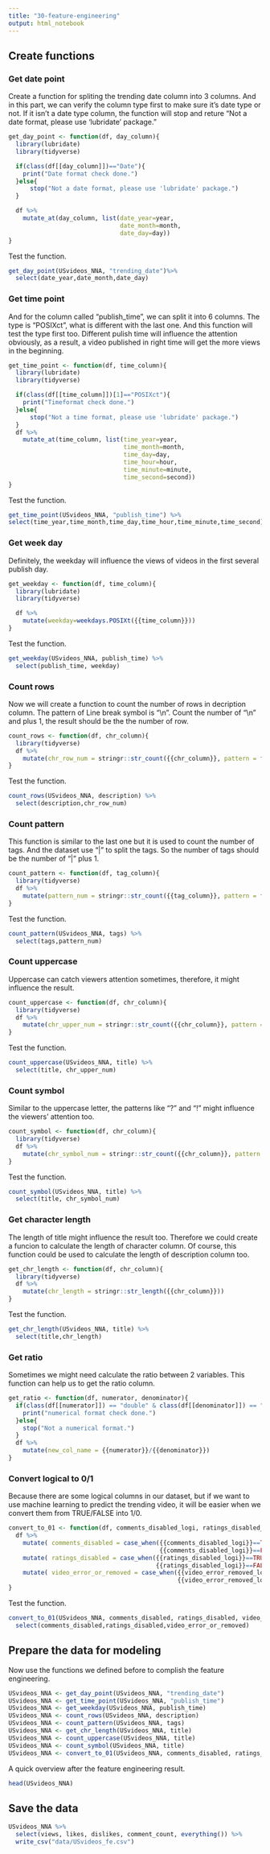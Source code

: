 ```yaml
---
title: "30-feature-engineering"
output: html_notebook
---
```


## Create functions

### Get date point

Create a function for spliting the trending date column into 3 columns. And in this part, we can verify the column type first to make sure it's date type or not. If it isn't a date type column, the function will stop and reture "Not a date format, please use 'lubridate' package."

```r
get_day_point <- function(df, day_column){
  library(lubridate)
  library(tidyverse)

  if(class(df[[day_column]])=="Date"){
    print("Date format check done.")
  }else{
      stop("Not a date format, please use 'lubridate' package.")
  }

  df %>%
    mutate_at(day_column, list(date_year=year, 
                               date_month=month, 
                               date_day=day)) 
}
```

Test the function.
```r
get_day_point(USvideos_NNA, "trending_date")%>%
  select(date_year,date_month,date_day)
```

### Get time point 

And for the column called "publish_time", we can split it into 6 columns. The type is "POSIXct", what is different with the last one. And this function will test the type first too.
Different pulish time will influence the attention obviously, as a result, a video published in right time will get the more views in the beginning.
```r
get_time_point <- function(df, time_column){
  library(lubridate)
  library(tidyverse)

  if(class(df[[time_column]])[1]=="POSIXct"){
    print("Timeformat check done.")
  }else{
      stop("Not a time format, please use 'lubridate' package.")
  }
  df %>%
    mutate_at(time_column, list(time_year=year, 
                                time_month=month, 
                                time_day=day, 
                                time_hour=hour, 
                                time_minute=minute, 
                                time_second=second)) 
}
```

Test the function.
```r
get_time_point(USvideos_NNA, "publish_time") %>%
select(time_year,time_month,time_day,time_hour,time_minute,time_second)
```

### Get week day

Definitely, the weekday will influence the views of videos in the first several publish day. 
```r
get_weekday <- function(df, time_column){
  library(lubridate)
  library(tidyverse)

  df %>%
    mutate(weekday=weekdays.POSIXt({{time_column}})) 
}
```

Test the function.
```r
get_weekday(USvideos_NNA, publish_time) %>%
  select(publish_time, weekday)
```

### Count rows

Now we will create a function to count the number of rows in decription column. The pattern of Line break symbol is "\\n". Count the number of "\\n" and plus 1, the result should be the the number of row.
```r
count_rows <- function(df, chr_column){
  library(tidyverse)
  df %>%
    mutate(chr_row_num = stringr::str_count({{chr_column}}, pattern = fixed("\\n")) + 1)
}
```

Test the function.
```r
count_rows(USvideos_NNA, description) %>%
  select(description,chr_row_num)
```

### Count pattern

This function is similar to the last one but it is used to count the number of tags. And the dataset use "|" to split the tags. So the number of tags should be the number of "|" plus 1.
```r
count_pattern <- function(df, tag_column){
  library(tidyverse)
  df %>%
    mutate(pattern_num = stringr::str_count({{tag_column}}, pattern = fixed('"|"')) + 1)
}
```

Test the function.
```r
count_pattern(USvideos_NNA, tags) %>%
  select(tags,pattern_num)
```

### Count uppercase

Uppercase can catch viewers attention sometimes, therefore, it might influence the result.
```r
count_uppercase <- function(df, chr_column){
  library(tidyverse)
  df %>%
    mutate(chr_upper_num = stringr::str_count({{chr_column}}, pattern = "[A-Z]" ))
}
```

Test the function.
```r
count_uppercase(USvideos_NNA, title) %>%
  select(title, chr_upper_num)
```

### Count symbol

Similar to the uppercase letter, the patterns like "?" and "!" might influence the viewers' attention too. 
```r
count_symbol <- function(df, chr_column){
  library(tidyverse)
  df %>%
    mutate(chr_symbol_num = stringr::str_count({{chr_column}}, pattern = "[?!]")) 
}
```

Test the function.
```r
count_symbol(USvideos_NNA, title) %>%
  select(title, chr_symbol_num)
```

### Get character length

The length of title might influence the result too. Therefore we could create a funcion to calculate the length of character column.
Of course, this function could be used to calculate the length of description column too.
```r
get_chr_length <- function(df, chr_column){
  library(tidyverse)
  df %>%
    mutate(chr_length = stringr::str_length({{chr_column}}))
}
```

Test the function.
```r
get_chr_length(USvideos_NNA, title) %>%
  select(title,chr_length)
```

### Get ratio

Sometimes we might need calculate the ratio between 2 variables. This function can help us to get the ratio column.
```r
get_ratio <- function(df, numerator, denominator){
  if(class(df[[numerator]]) == "double" & class(df[[denominator]]) == "double"){
    print("numerical format check done.")
  }else{
    stop("Not a numerical format.")
  }
  df %>%
    mutate(new_col_name = {{numerator}}/{{denominator}})
}
```

### Convert logical to 0/1

Because there are some logical columns in our dataset, but if we want to use machine learning to predict the trending video, it will be easier when we convert them from TRUE/FALSE into 1/0.
```r
convert_to_01 <- function(df, comments_disabled_logi, ratings_disabled_logi, video_error_removed_logi){
  df %>% 
    mutate( comments_disabled = case_when({{comments_disabled_logi}}==TRUE ~ 1,
                                          {{comments_disabled_logi}}==FALSE ~ 0)) %>%
    mutate( ratings_disabled = case_when({{ratings_disabled_logi}}==TRUE ~ 1,
                                         {{ratings_disabled_logi}}==FALSE ~ 0)) %>%
    mutate( video_error_or_removed = case_when({{video_error_removed_logi}}==TRUE ~ 1,
                                               {{video_error_removed_logi}}==FALSE ~ 0)) 
}
```

Test the function.
```r
convert_to_01(USvideos_NNA, comments_disabled, ratings_disabled, video_error_or_removed) %>%
  select(comments_disabled,ratings_disabled,video_error_or_removed)
```




## Prepare the data for modeling

Now use the functions we defined before to complish the feature engineering.
```r
USvideos_NNA <- get_day_point(USvideos_NNA, "trending_date")
USvideos_NNA <- get_time_point(USvideos_NNA, "publish_time")
USvideos_NNA <- get_weekday(USvideos_NNA, publish_time)
USvideos_NNA <- count_rows(USvideos_NNA, description)
USvideos_NNA <- count_pattern(USvideos_NNA, tags)
USvideos_NNA <- get_chr_length(USvideos_NNA, title)
USvideos_NNA <- count_uppercase(USvideos_NNA, title)
USvideos_NNA <- count_symbol(USvideos_NNA, title) 
USvideos_NNA <- convert_to_01(USvideos_NNA, comments_disabled, ratings_disabled, video_error_or_removed)
```

A quick overview after the feature engineering result.
```r
head(USvideos_NNA)
```

## Save the data

```r
USvideos_NNA %>%
  select(views, likes, dislikes, comment_count, everything()) %>%
  write_csv("data/USvideos_fe.csv")
```
